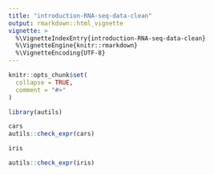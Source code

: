 ```yaml
---
title: "introduction-RNA-seq-data-clean"
output: rmarkdown::html_vignette
vignette: >
  %\VignetteIndexEntry{introduction-RNA-seq-data-clean}
  %\VignetteEngine{knitr::rmarkdown}
  %\VignetteEncoding{UTF-8}
---
```


```r
knitr::opts_chunk$set(
  collapse = TRUE,
  comment = "#>"
)
```

```r
library(autils)
```

```r
cars
autils::check_expr(cars)
```

```r
iris

autils::check_expr(iris)
```
